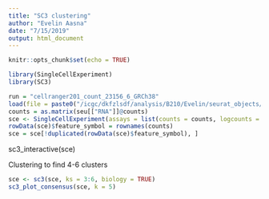```yaml
---
title: "SC3 clustering"
author: "Evelin Aasna"
date: "7/15/2019"
output: html_document
---
```


```r
knitr::opts_chunk$set(echo = TRUE)
```

```r
library(SingleCellExperiment)
library(SC3)
```

```r
run = "cellranger201_count_23156_6_GRCh38"
load(file = paste0("/icgc/dkfzlsdf/analysis/B210/Evelin/seurat_objects/",run,".RData"))
counts = as.matrix(seu[["RNA"]]@counts)
sce <- SingleCellExperiment(assays = list(counts = counts, logcounts = log2(as.matrix(counts) + 1)))
rowData(sce)$feature_symbol = rownames(counts)
sce = sce[!duplicated(rowData(sce)$feature_symbol), ]
```

sc3_interactive(sce)

Clustering to find 4-6 clusters
```r
sce <- sc3(sce, ks = 3:6, biology = TRUE)
sc3_plot_consensus(sce, k = 5)
```



